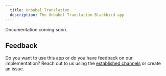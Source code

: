 ```yaml
---
  title: Unbabel Translation
  description: The Unbabel Translation Blackbird app
---
```


<LinkCard title="View on Github" target="_blank" href="https://github.com/bb-io/UnbabelTranslation" icon="github" />

Documentation coming soon.

## Feedback

Do you want to use this app or do you have feedback on our implementation? Reach out to us using the [established channels](https://www.blackbird.io/) or create an issue.

